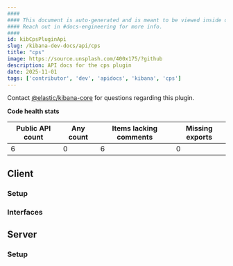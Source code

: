 ```yaml
---
####
#### This document is auto-generated and is meant to be viewed inside our experimental, new docs system.
#### Reach out in #docs-engineering for more info.
####
id: kibCpsPluginApi
slug: /kibana-dev-docs/api/cps
title: "cps"
image: https://source.unsplash.com/400x175/?github
description: API docs for the cps plugin
date: 2025-11-01
tags: ['contributor', 'dev', 'apidocs', 'kibana', 'cps']
---
```




Contact [@elastic/kibana-core](https://github.com/orgs/elastic/teams/kibana-core) for questions regarding this plugin.

**Code health stats**

| Public API count  | Any count | Items lacking comments | Missing exports |
|-------------------|-----------|------------------------|-----------------|
| 6 | 0 | 6 | 0 |

## Client

### Setup
<DocDefinitionList data={[cpsObj.client.setup]}/>

### Interfaces
<DocDefinitionList data={cpsObj.client.interfaces}/>

## Server

### Setup
<DocDefinitionList data={[cpsObj.server.setup]}/>

